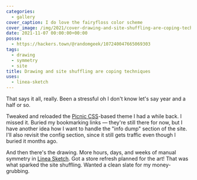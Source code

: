 ```yaml
---
categories:
  - gallery
cover_caption: I do love the fairyfloss color scheme
cover_image: /img/2021/cover-drawing-and-site-shuffling-are-coping-techniques.jpg
date: 2021-11-07 00:00:00+00:00
posse:
  - https://hackers.town/@randomgeek/107240047665069303
tags:
  - drawing
  - symmetry
  - site
title: Drawing and site shuffling are coping techniques
uses:
  - linea-sketch
---
```


That says it all, really. Been a stressful oh I don't know let's say year and a
half or so.

Tweaked and reloaded the [Picnic CSS][picnic]-based theme I had a while back. I
missed it. Buried my bookmarking links — they're still there for now, but I
have another idea how I want to handle the "info dump" section of the site.
I'll also revisit the config section, since it still gets traffic even though I buried it months ago.

And then there's the drawing. More hours, days, and weeks of manual symmetry in
[Linea Sketch][linea-sketch]. Got a store refresh planned for the art! That was
what sparked the site shuffling. Wanted a clean slate for my money-grubbing.

[picnic]: https://picnicss.com/
[linea-sketch]: https://linea-app.com/
